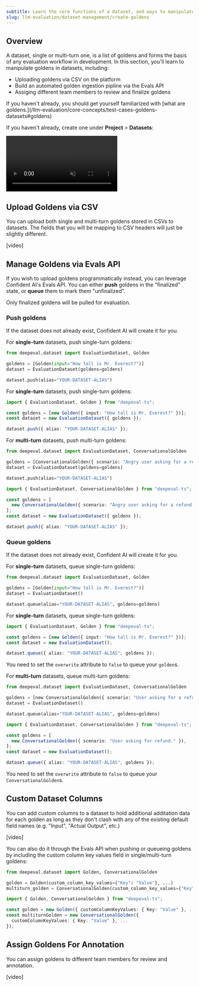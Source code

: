 ```yaml
---
subtitle: Learn the core functions of a dataset, and ways to manipulate goldens within
slug: llm-evaluation/dataset-management/create-goldens
---
```


## Overview

A dataset, single or multi-turn one, is a list of goldens and forms the basis of any evaluation workflow in development. In this section, you'll learn to manipulate goldens in datasets, including:

- Uploading goldens via CSV on the platform
- Build an automated golden ingestion pipline via the Evals API
- Assiging different team members to review and finalize goldens

<Tip>
  If you haven't already, you should get yourself familiarized with [what are
  goldens.](/llm-evaluation/core-concepts/test-cases-goldens-datasets#goldens)
</Tip>

If you haven't already, create one under **Project** > **Datasets**:

<Frame caption="Create Dataset on Confident AI" background="subtle">

<video
  autoPlay
  loop
  muted
  src="https://confident-docs.s3.us-east-1.amazonaws.com/datasets:create-4k.mp4"
  type="video/mp4"
/>

</Frame>

## Upload Goldens via CSV

You can upload both single and multi-turn goldens stored in CSVs to datasets. The fields that you will be mapping to CSV headers will just be slightly different.

[video]

## Manage Goldens via Evals API

If you wish to upload goldens programmatically instead, you can leverage Confident AI's Evals API. You can either **push** goldens in the "finalized" state, or **queue** them to mark them "unfinalized".

<Note>Only finalized goldens will be pulled for evaluation.</Note>

### Push goldens

If the dataset does not already exist, Confident AI will create it for you.

<Tabs>

<Tab title="Python" language="python">

For **single-turn** datasets, push single-turn goldens:

```python main.py
from deepeval.dataset import EvaluationDataset, Golden

goldens = [Golden(input="How tall is Mr. Everest?")]
dataset = EvaluationDataset(goldens=goldens)

dataset.push(alias="YOUR-DATASET-ALIAS")
```

</Tab>

<Tab title="Typescript" language="typescript">
 
 For **single-turn** datasets, push single-turn goldens:

```ts main.ts
import { EvaluationDataset, Golden } from "deepeval-ts";

const goldens = [new Golden({ input: "How tall is Mr. Everest?" })];
const dataset = new EvaluationDataset({ goldens });

dataset.push({ alias: "YOUR-DATASET-ALIAS" });
```

</Tab>

<Tab title="curL" language="curl">

<EndpointRequestSnippet endpoint="POST /v1/datasets" example="Single-Turn" />

</Tab>

</Tabs>

For **multi-turn** datasets, push multi-turn goldens:

<Tabs>

<Tab title="Python" language="python">

```python main.py
from deepeval.dataset import EvaluationDataset, ConversationalGolden

goldens = [ConversationalGolden({ scenario: "Angry user asking for a refund." })]
dataset = EvaluationDataset(goldens=goldens)

dataset.push(alias="YOUR-DATASET-ALIAS")
```

</Tab>

<Tab title="Typescript" language="typescript">

```ts main.ts
import { EvaluationDataset, ConversationalGolden } from "deepeval-ts";

const goldens = [
  new ConversationalGolden({ scenario: "Angry user asking for a refund." }),
];
const dataset = new EvaluationDataset({ goldens });

dataset.push({ alias: "YOUR-DATASET-ALIAS" });
```

</Tab>

<Tab title="curL" language="curl">

<EndpointRequestSnippet endpoint="POST /v1/datasets" example="Multi-Turn" />

</Tab>

</Tabs>

### Queue goldens

If the dataset does not already exist, Confident AI will create it for you.

<Tabs>

<Tab title="Python" language="python">

For **single-turn** datasets, queue single-turn goldens:

```python main.py
from deepeval.dataset import EvaluationDataset, Golden

goldens = [Golden(input="How tall is Mr. Everest?")]
dataset = EvaluationDataset()

dataset.queue(alias="YOUR-DATASET-ALIAS", goldens=goldens)
```

</Tab>

<Tab title="Typescript" language="typescript">

For **single-turn** datasets, queue single-turn goldens:

```ts main.ts
import { EvaluationDataset, Golden } from "deepeval-ts";

const goldens = [new Golden({ input: "How tall is Mr. Everest?" })];
const dataset = new EvaluationDataset();

dataset.queue({ alias: "YOUR-DATASET-ALIAS", goldens });
```

</Tab>

<Tab title="curL" language="curl">

You need to set the `overwrite` attribute to `false` to queue your `golden`s.

<EndpointRequestSnippet endpoint="POST /v1/datasets" example="Single-Turn" />

</Tab>

</Tabs>

For **multi-turn** datasets, queue multi-turn goldens:

<Tabs>

<Tab title="Python" language="python">

```python main.py
from deepeval.dataset import EvaluationDataset, ConversationalGolden

goldens = [new ConversationalGolden({ scenario: "User asking for a refund." })]
dataset = EvaluationDataset()

dataset.queue(alias="YOUR-DATASET-ALIAS", goldens=goldens)
```

</Tab>

<Tab title="Typescript" language="typescript">

```ts main.ts
import { EvaluationDataset, ConversationalGolden } from "deepeval-ts";

const goldens = [
  new ConversationalGolden({ scenario: "User asking for refund." }),
];
const dataset = new EvaluationDataset();

dataset.queue({ alias: "YOUR-DATASET-ALIAS", goldens });
```

</Tab>

<Tab title="curL" language="curl">

You need to set the `overwrite` attribute to `false` to queue your `ConversationalGolden`s.

<EndpointRequestSnippet endpoint="POST /v1/datasets" example="Multi-Turn" />

</Tab>

</Tabs>

## Custom Dataset Columns

You can add custom columns to a dataset to hold additional additation data for each golden as long as they don't clash with any of the existing default field names (e.g. "Input", "Actual Output", etc.)

[video]

You can also do it through the Evals API when pushing or queueing goldens by including the custom column key values field in single/multi-turn goldens:

<Tabs>

<Tab title="Python" language="python">

```python main.py
from deepeval.dataset import Golden, ConversationalGolden

golden = Golden(custom_column_key_values={"Key": "Value"}, ...)
multiturn_golden = ConversationalGolden(custom_column_key_values={"Key": "Value"}, ...)
```

</Tab>

<Tab title="Typescript" language="typescript">

```ts main.ts
import { Golden, ConversationalGolden } from "deepeval-ts";

const golden = new Golden({ customColumnKeyValues: { Key: "Value" }, ... });
const multiturnGolden = new ConversationalGolden({
  customColumnKeyValues: { Key: "Value" }, ...
});
```

</Tab>

<Tab title="curL" language="curl">

<EndpointRequestSnippet endpoint="POST /v1/datasets" example="Custom-Columns" />

</Tab>

</Tabs>

## Assign Goldens For Annotation

You can assign goldens to different team members for review and annotation.

[video]
